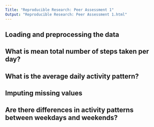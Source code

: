 ```yaml
---
Title: "Reproducible Research: Peer Assessment 1"
Output: "Reproducible Research: Peer Assessment 1.html"
---
```



## Loading and preprocessing the data



## What is mean total number of steps taken per day?



## What is the average daily activity pattern?



## Imputing missing values



## Are there differences in activity patterns between weekdays and weekends?
